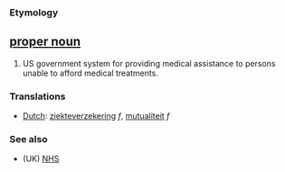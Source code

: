 === Etymology ===

== [[proper noun]] ==
#US government system for providing medical assistance to persons unable to afford medical treatments. 

=== Translations ===
*[[Dutch]]: [[ziekteverzekering]] ''f'', [[mutualiteit]] ''f''

===See also===
*(UK) [[NHS]]